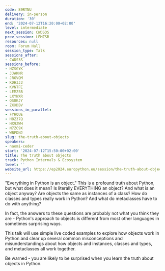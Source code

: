 ```yaml
---
code: 89RTNU
delivery: in-person
duration: '30'
end: '2024-07-12T16:20:00+02:00'
level: intermediate
next_session: CWDS3S
prev_session: LEMZSB
resources: null
room: Forum Hall
session_type: Talk
sessions_after:
- CWDS3S
sessions_before:
- HZSGYK
- JJAKNR
- JRGVQM
- KDH3J3
- KVNTFE
- LEMZSB
- LXYWXR
- QS8KJY
- ZXXDBV
sessions_in_parallel:
- FYHQUE
- H8Z37Q
- HX9ZWH
- N7ZC9X
- WBFDNJ
slug: the-truth-about-objects
speakers:
- naomi-ceder
start: '2024-07-12T15:50:00+02:00'
title: The truth about objects
track: Python Internals & Ecosystem
tweet: ''
website_url: https://ep2024.europython.eu/session/the-truth-about-objects
---
```


"Everything in Python is an object." This is a profound truth about Python, but what does it mean? Is literally EVERYTHING an object? And what is an object anyway? Are objects the same as instances of a class? How do classes and types really work in Python? And what do metaclasses have to do with anything?

In fact, the answers to these questions are probably not what you think they are - Python's approach to objects is different from most other languages in sometimes surprising ways.

This talk will use simple live coded examples to explore how objects work in Python and clear up several common misconceptions and misunderstandings about how objects and instances, classes and types, and metaclasses all work together.

Be warned - you are likely to be surprised when you learn the truth about objects in Python.

